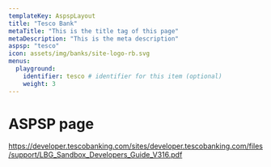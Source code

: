 ```yaml
---
templateKey: AspspLayout
title: "Tesco Bank"
metaTitle: "This is the title tag of this page"
metaDescription: "This is the meta description"
aspsp: "tesco"
icon: assets/img/banks/site-logo-rb.svg
menus:
  playground: 
    identifier: tesco # identifier for this item (optional)
    weight: 3
---
```


# ASPSP page

https://developer.tescobanking.com/sites/developer.tescobanking.com/files/support/LBG_Sandbox_Developers_Guide_V316.pdf


